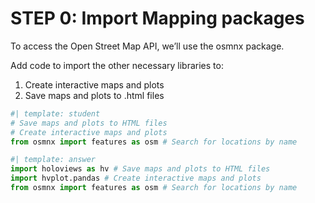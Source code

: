 # STEP 0: Import Mapping packages

To access the Open Street Map API, we'll use the osmnx package.

:::{.callout-task}
Add code to import the other necessary libraries to:

  1. Create interactive maps and plots
  2. Save maps and plots to .html files
  
:::

```python
#| template: student
# Save maps and plots to HTML files
# Create interactive maps and plots
from osmnx import features as osm # Search for locations by name
```

::: {.content-visible when-format="html"}
```python
#| template: answer
import holoviews as hv # Save maps and plots to HTML files
import hvplot.pandas # Create interactive maps and plots
from osmnx import features as osm # Search for locations by name
```
:::
